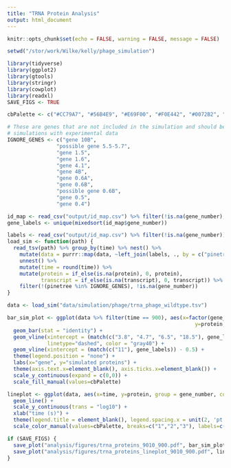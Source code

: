 ```yaml
---
title: "TRNA Protein Analysis"
output: html_document
---
```


```r
knitr::opts_chunk$set(echo = FALSE, warning = FALSE, message = FALSE)

setwd("/stor/work/Wilke/kelly/phage_simulation")

library(tidyverse)
library(ggplot2)
library(gtools)
library(stringr)
library(cowplot)
library(readxl)
SAVE_FIGS <- TRUE

cbPalette <- c("#CC79A7", "#56B4E9", "#E69F00", "#F0E442", "#0072B2", "#D55E00", "#009E73", "#999999")

# These are genes that are not included in the simulation and should be removed before comparing
# simulations with experimental data
IGNORE_GENES <- c("gene 10B",
                "possible gene 5.5-5.7",
                "gene 1.5",
                "gene 1.6",
                "gene 4.1",
                "gene 4B",
                "gene 0.6A",
                "gene 0.6B",
                "possible gene 0.6B",
                "gene 0.5",
                "gene 0.4")
```

```r
id_map <- read_csv("output/id_map.csv") %>% filter(!is.na(gene_number), !(pinetree %in% IGNORE_GENES))
gene_labels <- unique(mixedsort(id_map$gene_number))
```

```r
labels <- read_csv("output/id_map.csv") %>% filter(!is.na(gene_number))
load_sim <- function(path) {
  read_tsv(path) %>% group_by(time) %>% nest() %>%
    mutate(data = purrr::map(data, ~left_join(labels, ., by = c("pinetree" = "species")))) %>%
    unnest() %>%
    mutate(time = round(time)) %>%
    mutate(protein = if_else(is.na(protein), 0, protein),
           transcript = if_else(is.na(transcript), 0, transcript)) %>%
    filter(!(pinetree %in% IGNORE_GENES), !is.na(gene_number))
}

data <- load_sim("data/simulation/phage/trna_phage_wildtype.tsv")

bar_sim_plot <- ggplot(data %>% filter(time == 900), aes(x=factor(gene_number, gene_labels), 
                                                             y=protein, fill=factor(class))) +
  geom_bar(stat = "identity") +
  geom_vline(xintercept = (match(c("3.8", "4.7", "6.5", "18.5"), gene_labels)) - 0.5, 
             linetype="dashed", color = "gray40") +
  geom_vline(xintercept = (match(c("11"), gene_labels)) - 0.5) +
  theme(legend.position = "none") +
  labs(x="gene", y="simulated proteins") +
  theme(axis.text.x=element_blank(), axis.ticks.x=element_blank()) +
  scale_y_continuous(expand = c(0,0)) +
  scale_fill_manual(values=cbPalette)

lineplot <- ggplot(data, aes(x=time, y=protein, group = gene_number, color=factor(class))) +
  geom_line() +
  scale_y_continuous(trans = "log10") + 
  xlab("time (s)") +
  theme(legend.title = element_blank(), legend.spacing.x = unit(2, 'pt')) + 
  scale_color_manual(values=cbPalette, breaks=c("1","2","3"), labels=c("class I", "class II", "class III")) + xlim(0,1000) 

if (SAVE_FIGS) {
  save_plot("analysis/figures/trna_proteins_9010_900.pdf", bar_sim_plot, base_width = 8, base_height = 3)
  save_plot("analysis/figures/trna_proteins_lineplot_9010_900.pdf", lineplot, base_height = 4, base_aspect_ratio = 1.7)
}
```